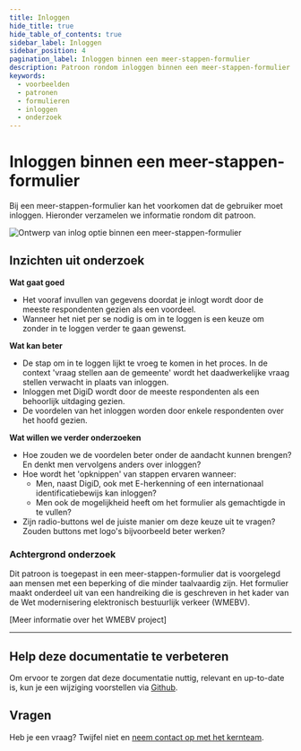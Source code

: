 ```yaml
---
title: Inloggen
hide_title: true
hide_table_of_contents: true
sidebar_label: Inloggen
sidebar_position: 4
pagination_label: Inloggen binnen een meer-stappen-formulier
description: Patroon rondom inloggen binnen een meer-stappen-formulier
keywords:
  - voorbeelden
  - patronen
  - formulieren
  - inloggen
  - onderzoek
---
```



# Inloggen binnen een meer-stappen-formulier

Bij een meer-stappen-formulier kan het voorkomen dat de gebruiker moet inloggen. Hieronder verzamelen we informatie rondom dit patroon.

![Ontwerp van inlog optie binnen een meer-stappen-formulier](https://raw.githubusercontent.com/nl-design-system/documentatie/assets/voorbeeld_formulier_inloggen.png)

## Inzichten uit onderzoek

**Wat gaat goed**
* Het vooraf invullen van gegevens doordat je inlogt wordt door de meeste respondenten gezien als een voordeel.
* Wanneer het niet per se nodig is om in te loggen is een keuze om zonder in te loggen verder te gaan gewenst.

**Wat kan beter**
* De stap om in te loggen lijkt te vroeg te komen in het proces. In de context 'vraag stellen aan de gemeente' wordt het daadwerkelijke vraag stellen verwacht in plaats van inloggen.
* Inloggen met DigiD wordt door de meeste respondenten als een behoorlijk uitdaging gezien.
* De voordelen van het inloggen worden door enkele respondenten over het hoofd gezien.

**Wat willen we verder onderzoeken**
* Hoe zouden we de voordelen beter onder de aandacht kunnen brengen? En denkt men vervolgens anders over inloggen?
* Hoe wordt het 'opknippen' van stappen ervaren wanneer:
    * Men, naast DigiD, ook met E-herkenning of een internationaal identificatiebewijs kan inloggen?
    * Men ook de mogelijkheid heeft om het formulier als gemachtigde in te vullen?
* Zijn radio-buttons wel de juiste manier om deze keuze uit te vragen? Zouden buttons met logo's bijvoorbeeld beter werken?

<VideoPlayer videoId="MuRlsYohoYE" />

### Achtergrond onderzoek
Dit patroon is toegepast in een meer-stappen-formulier dat is voorgelegd aan mensen met een beperking of die minder taalvaardig zijn. Het formulier maakt onderdeel uit van een handreiking die is geschreven in het kader van de Wet modernisering elektronisch bestuurlijk verkeer (WMEBV). 

[Meer informatie over het WMEBV project]

---

## Help deze documentatie te verbeteren

Om ervoor te zorgen dat deze documentatie nuttig, relevant en up-to-date is, kun je een wijziging voorstellen via [Github](https://github.com/nl-design-system/documentatie).

## Vragen

Heb je een vraag? Twijfel niet en [neem contact op met het kernteam](../../project/kernteam.mdx).
